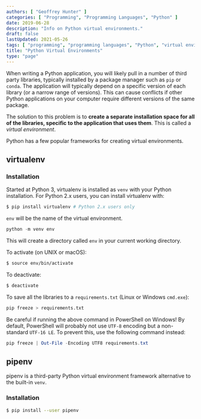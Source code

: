 ```yaml
---
authors: [ "Geoffrey Hunter" ]
categories: [ "Programming", "Programming Languages", "Python" ]
date: 2019-06-28
description: "Info on Python virtual environments."
draft: false
lastUpdated: 2021-05-26
tags: [ "programming", "programming languages", "Python", "virtual environments", "virtualenv", "venv", "conda", "pipenv" ]
title: "Python Virtual Environments"
type: "page"
---
```



When writing a Python application, you will likely pull in a number of third party libraries, typically installed by a package manager such as `pip` or `conda`. The application will typically depend on a specific version of each library (or a narrow range of versions). This can cause conflicts if other Python applications on your computer require different versions of the same package.

The solution to this problem is to **create a separate installation space for all of the libraries, specific to the application that uses them**. This is called a _virtual environment_.

Python has a few popular frameworks for creating virtual environments.

## virtualenv 

### Installation

Started at Python 3, virtualenv is installed as `venv` with your Python installation. For Python 2.x users, you can install virtualenv with:

```bash
$ pip install virtualenv # Python 2.x users only
```

`env` will be the name of the virtual environment.

```python
python -m venv env
```

This will create a directory called `env` in your current working directory.

To activate (on UNIX or macOS):

```bash
$ source env/bin/activate
```

To deactivate:

```bash
$ deactivate
```

To save all the libraries to a `requirements.txt` (Linux or Windows `cmd.exe`):

```bash
pip freeze > requirements.txt
```

Be careful if running the above command in PowerShell on Windows! By default, PowerShell will probably not use `UTF-8` encoding but a non-standard `UTF-16 LE`. To prevent this, use the following command instead:

```powershell
pip freeze | Out-File -Encoding UTF8 requirements.txt
```

## pipenv

pipenv is a third-party Python virtual environment framework alternative to the built-in `venv`.

### Installation

```bash
$ pip install --user pipenv
```
